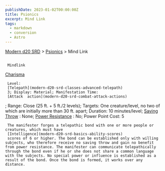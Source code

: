 ```yaml
---
publishDate: 2023-01-02T00:00:00Z
title: Psionics
excerpt: Mind Link
tags:
  - markdown
  - conversion
  - Astro
---
```


[Modern d20 SRD](/#modernD20) >
[Psionics](modern-d20-srd-psionics-index) > Mind Link

##

     Mindlink

[Charisma](modern-d20-srd-basics-ability-scores)

     Level:
     [Telepath](modern-d20-srd-classes-advanced-telepath)
     3; Display: Material; Manifestation Time:
     [Attack  action](modern-d20-srd-combat-attack-actions)
; Range: Close (25 ft. + 5 ft./2 levels); Targets: One creature/level, no two of which are initially more than 30 ft. apart; Duration: 10 minutes/level;
[Saving Throw](modern-d20-srd-basics-saving-throws)
: None;
[Power Resistance](modern-d20-srd-special-abilities-power-resistance)
: No; Power Point Cost: 5

     The manifester forges a telepathic bond with one or more people or creatures, which must have
     [Intelligence](modern-d20-srd-basics-ability-scores)
     scores of 6 or higher. The bond can be established only with willing subjects, who therefore receive no saving throw and gain no benefit from power resistance. The manifester can communicate telepathically through the bond even if he or she does not share a common language with the subjects. No special power or influence is established as a result of the bond. Once the bond is formed, it works over any distance.
